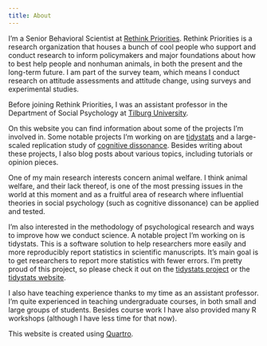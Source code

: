```yaml
---
title: About
---
```


I'm a Senior Behavioral Scientist at [Rethink Priorities](https://rethinkpriorities.org). Rethink Priorities is a research organization that houses a bunch of cool people who support and conduct research to inform policymakers and major foundations about how to best help people and nonhuman animals, in both the present and the long-term future. I am part of the survey team, which means I conduct research on attitude assessments and attitude change, using surveys and experimental studies.

Before joining Rethink Priorities, I was an assistant professor in the Department of Social Psychology at [Tilburg University](https://www.tilburguniversity.edu).

On this website you can find information about some of the projects I'm involved in. Some notable projects I'm working on are [tidystats](/projects/tidystats/) and a large-scaled replication study of [cognitive dissonance](/projects/cognitive-dissonance/). Besides writing about these projects, I also blog posts about various topics, including tutorials or opinion pieces.

One of my main research interests concern animal welfare. I think animal welfare, and their lack thereof, is one of the most pressing issues in the world at this moment and as a fruitful area of research where influential theories in social psychology (such as cognitive dissonance) can be applied and tested.

I'm also interested in the methodology of psychological research and ways to improve how we conduct science. A notable project I'm working on is tidystats. This is a software solution to help researchers more easily and more reproducibly report statistics in scientific manuscripts. It's main goal is to get researchers to report more statistics with fewer errors. I'm pretty proud of this project, so please check it out on the [tidystats project](/projects/tidystats/) or the [tidystats website](https://tidystats.io).

I also have teaching experience thanks to my time as an assistant professor. I'm quite experienced in teaching undergraduate courses, in both small and large groups of students. Besides course work I have also provided many R workshops (although I have less time for that now).

This website is created using [Quartro](https://quarto.org).
